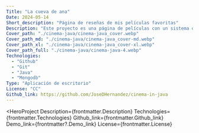 ```yaml
---
Title: "La cueva de ana"
Date: 2024-05-14
Short_description: "Página de reseñas de mis películas favoritas"
Description: "Este proyecto es una página de películas con un sistema de reseñas, en el cual utilice.."
Cover_path: "./cinema-java/cinema-java_cover.webp"
Cover_path_md: "./cinema-java/cinema-java_cover-md.webp"
Cover_path_xl: "./cinema-java/cinema-java_cover-xl.webp"
Cover_path_full: "./cinema-java/cinema-java-4.webp"
Technologies:
  - "Github"
  - "Git"
  - "Java"
  - "Mongodb"
Type: "Aplicación de escritorio"
License: "CC"
Github_link: https://github.com/JoseDHernandez/cinema-in-java
---
```



<HeroProject
  Description={frontmatter.Description}
  Technologies={frontmatter.Technologies}
  Github_link={frontmatter.Github_link}
  Demo_link={frontmatter?.Demo_link}
  License={frontmatter.License}
>

</HeroProject>
